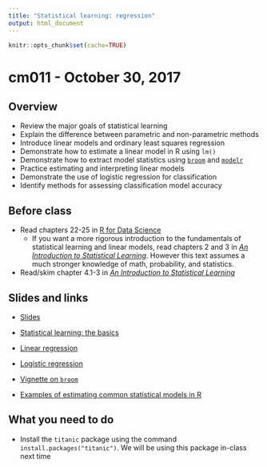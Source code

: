 ```yaml
---
title: "Statistical learning: regression"
output: html_document
---
```


```r
knitr::opts_chunk$set(cache=TRUE)
```

# cm011 - October 30, 2017

## Overview

* Review the major goals of statistical learning
* Explain the difference between parametric and non-parametric methods
* Introduce linear models and ordinary least squares regression
* Demonstrate how to estimate a linear model in R using `lm()`
* Demonstrate how to extract model statistics using [`broom`](https://cran.r-project.org/web/packages/broom/index.html) and [`modelr`](https://github.com/hadley/modelr)
* Practice estimating and interpreting linear models
* Demonstrate the use of logistic regression for classification
* Identify methods for assessing classification model accuracy

## Before class

* Read chapters 22-25 in [R for Data Science](http://r4ds.had.co.nz/)
    * If you want a more rigorous introduction to the fundamentals of statistical learning and linear models, read chapters 2 and 3 in [*An Introduction to Statistical Learning*](http://link.springer.com.proxy.uchicago.edu/book/10.1007%2F978-1-4614-7138-7). However this text assumes a much stronger knowledge of math, probability, and statistics.
* Read/skim chapter 4.1-3 in [*An Introduction to Statistical Learning*](http://link.springer.com.proxy.uchicago.edu/book/10.1007%2F978-1-4614-7138-7)

## Slides and links

* [Slides](extras/cm011_slides.html)
* [Statistical learning: the basics](stat001_statistical_learning.html)
* [Linear regression](stat002_linear_models.html)
* [Logistic regression](stat003_logistic_regression.html)

* [Vignette on `broom`](https://cran.r-project.org/web/packages/broom/vignettes/broom.html)
* [Examples of estimating common statistical models in R](http://www.ats.ucla.edu/stat/dae/)

## What you need to do

* Install the `titanic` package using the command `install.packages("titanic")`. We will be using this package in-class next time
